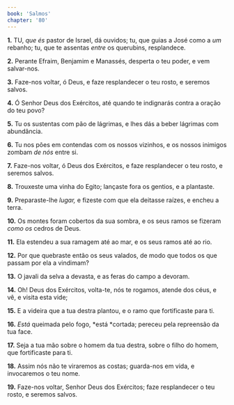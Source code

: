 ```yaml
---
book: 'Salmos'
chapter: '80'
---
```


**1.** TU, *que és* pastor de Israel, dá ouvidos; tu, que guias a José como a *um* rebanho; tu, que te assentas *entre* os querubins, resplandece.

**2.** Perante Efraim, Benjamim e Manassés, desperta o teu poder, e vem salvar-nos.

**3.** Faze-nos voltar, ó Deus, e faze resplandecer o teu rosto, e seremos salvos.

**4.** Ó Senhor Deus dos Exércitos, até quando te indignarás contra a oração do teu povo?

**5.** Tu os sustentas com pão de lágrimas, e lhes dás a beber lágrimas com abundância.

**6.** Tu nos pões em contendas com os nossos vizinhos, e os nossos inimigos zombam *de nós* entre si.

**7.** Faze-nos voltar, ó Deus dos Exércitos, e faze resplandecer o teu rosto, e seremos salvos.

**8.** Trouxeste uma vinha do Egito; lançaste fora os gentios, e a plantaste.

**9.** Preparaste-lhe *lugar,* e fizeste com que ela deitasse raízes, e encheu a terra.

**10.** Os montes foram cobertos da sua sombra, e os seus ramos se fizeram *como os* cedros de Deus.

**11.** Ela estendeu a sua ramagem até ao mar, e os seus ramos até ao rio.

**12.** Por que quebraste então os seus valados, de modo que todos os que passam por ela a vindimam?

**13.** O javali da selva a devasta, e as feras do campo a devoram.

**14.** Oh! Deus dos Exércitos, volta-te, nós te rogamos, atende dos céus, e vê, e visita esta vide;

**15.** E a videira que a tua destra plantou, e o ramo que fortificaste para ti.

**16.** *Está* queimada pelo fogo, *está *cortada; pereceu pela repreensão da tua face.

**17.** Seja a tua mão sobre o homem da tua destra, sobre o filho do homem, que fortificaste para ti.

**18.** Assim nós não te viraremos as costas; guarda-nos em vida, e invocaremos o teu nome.

**19.** Faze-nos voltar, Senhor Deus dos Exércitos; faze resplandecer o teu rosto, e seremos salvos.
